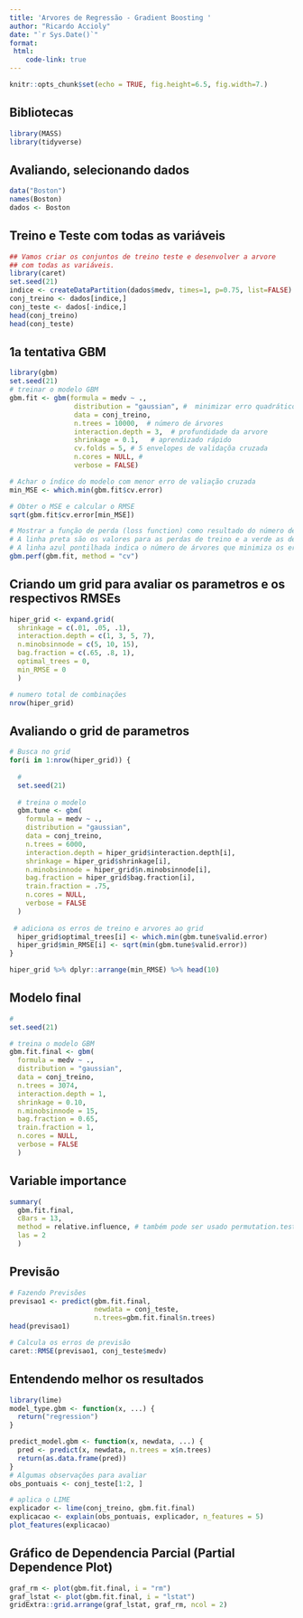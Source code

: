 ```yaml
---
title: 'Arvores de Regressão - Gradient Boosting '
author: "Ricardo Accioly"
date: "`r Sys.Date()`"
format:
 html:
    code-link: true
---
```


```r
knitr::opts_chunk$set(echo = TRUE, fig.height=6.5, fig.width=7.)
```

## Bibliotecas

```r
library(MASS)
library(tidyverse)
```

## Avaliando, selecionando dados

```r
data("Boston")
names(Boston)
dados <- Boston 
```

## Treino e Teste com todas as variáveis

```r
## Vamos criar os conjuntos de treino teste e desenvolver a arvore 
## com todas as variáveis.
library(caret)
set.seed(21)
indice <- createDataPartition(dados$medv, times=1, p=0.75, list=FALSE)
conj_treino <- dados[indice,]
conj_teste <- dados[-indice,]
head(conj_treino)
head(conj_teste)
```

## 1a tentativa GBM

```r
library(gbm)
set.seed(21)
# treinar o modelo GBM
gbm.fit <- gbm(formula = medv ~ .,
                distribution = "gaussian", #  minimizar erro quadrático
                data = conj_treino,
                n.trees = 10000,  # número de árvores
                interaction.depth = 3,  # profundidade da arvore
                shrinkage = 0.1,   # aprendizado rápido
                cv.folds = 5, # 5 envelopes de validaçõa cruzada
                n.cores = NULL, # 
                verbose = FALSE)

# Achar o índice do modelo com menor erro de valiação cruzada
min_MSE <- which.min(gbm.fit$cv.error)

# Obter o MSE e calcular o RMSE
sqrt(gbm.fit$cv.error[min_MSE])

# Mostrar a função de perda (loss function) como resultado do número de árvores combinadas
# A linha preta são os valores para as perdas de treino e a verde as de teste
# A linha azul pontilhada indica o número de árvores que minimiza os erros da validação cruzada
gbm.perf(gbm.fit, method = "cv")
```

## Criando um grid para avaliar os parametros e os respectivos RMSEs

```r
hiper_grid <- expand.grid(
  shrinkage = c(.01, .05, .1),
  interaction.depth = c(1, 3, 5, 7),
  n.minobsinnode = c(5, 10, 15),
  bag.fraction = c(.65, .8, 1),
  optimal_trees = 0, 
  min_RMSE = 0   
  )

# numero total de combinações
nrow(hiper_grid)
```

## Avaliando o grid de parametros

```r
# Busca no grid 
for(i in 1:nrow(hiper_grid)) {
  
  # 
  set.seed(21)
  
  # treina o modelo
  gbm.tune <- gbm(
    formula = medv ~ .,
    distribution = "gaussian",
    data = conj_treino,
    n.trees = 6000,
    interaction.depth = hiper_grid$interaction.depth[i],
    shrinkage = hiper_grid$shrinkage[i],
    n.minobsinnode = hiper_grid$n.minobsinnode[i],
    bag.fraction = hiper_grid$bag.fraction[i],
    train.fraction = .75,
    n.cores = NULL, 
    verbose = FALSE
  )
  
 # adiciona os erros de treino e arvores ao grid
  hiper_grid$optimal_trees[i] <- which.min(gbm.tune$valid.error)
  hiper_grid$min_RMSE[i] <- sqrt(min(gbm.tune$valid.error))
}

hiper_grid %>% dplyr::arrange(min_RMSE) %>% head(10)
```

## Modelo final

```r
# 
set.seed(21)

# treina o modelo GBM
gbm.fit.final <- gbm(
  formula = medv ~ .,
  distribution = "gaussian",
  data = conj_treino,
  n.trees = 3074,
  interaction.depth = 1,
  shrinkage = 0.10,
  n.minobsinnode = 15,
  bag.fraction = 0.65, 
  train.fraction = 1,
  n.cores = NULL, 
  verbose = FALSE
  )  

```

## Variable importance

```r
summary(
  gbm.fit.final, 
  cBars = 13,
  method = relative.influence, # também pode ser usado permutation.test.gbm
  las = 2
  )

```

## Previsão

```r


# Fazendo Previsões
previsao1 <- predict(gbm.fit.final, 
                     newdata = conj_teste,
                     n.trees=gbm.fit.final$n.trees)
head(previsao1)

# Calcula os erros de previsão
caret::RMSE(previsao1, conj_teste$medv)
```

## Entendendo melhor os resultados

```r
library(lime)
model_type.gbm <- function(x, ...) {
  return("regression")
}

predict_model.gbm <- function(x, newdata, ...) {
  pred <- predict(x, newdata, n.trees = x$n.trees)
  return(as.data.frame(pred))
}
# Algumas observações para avaliar
obs_pontuais <- conj_teste[1:2, ]

# aplica o LIME
explicador <- lime(conj_treino, gbm.fit.final)
explicacao <- explain(obs_pontuais, explicador, n_features = 5)
plot_features(explicacao)
```

## Gráfico de Dependencia Parcial (Partial Dependence Plot)

```r
graf_rm <- plot(gbm.fit.final, i = "rm")
graf_lstat <- plot(gbm.fit.final, i = "lstat")
gridExtra::grid.arrange(graf_lstat, graf_rm, ncol = 2)
```
